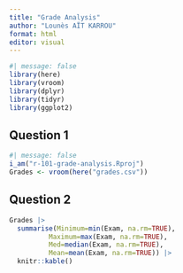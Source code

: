 ```yaml
---
title: "Grade Analysis"
author: "Lounès AÏT KARROU"
format: html
editor: visual
---
```


```r
#| message: false
library(here)
library(vroom)
library(dplyr)
library(tidyr)
library(ggplot2)
```


## Question 1

```r
#| message: false
i_am("r-101-grade-analysis.Rproj")
Grades <- vroom(here("grades.csv"))
```
   
## Question 2

```r
Grades |>
  summarise(Minimum=min(Exam, na.rm=TRUE),
          Maximum=max(Exam, na.rm=TRUE),
          Med=median(Exam, na.rm=TRUE),
          Mean=mean(Exam, na.rm=TRUE)) |>
  knitr::kable()
```

















